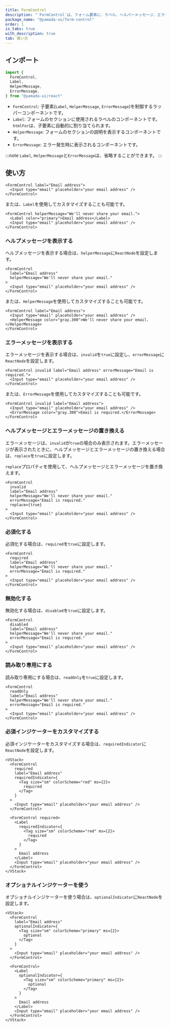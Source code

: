 ```yaml
---
title: FormControl
description: "`FormControl`は、フォーム要素に、ラベル、ヘルパーメッセージ、エラーメッセージなどをグループ化するために使用されるコンポーネントです。"
package_name: "@yamada-ui/form-control"
order: 1
is_tabs: true
with_description: true
tab: 使い方
---
```


## インポート

```ts
import {
  FormControl,
  Label,
  HelperMessage,
  ErrorMessage,
} from "@yamada-ui/react"
```

- `FormControl`: 子要素(`Label`, `HelperMessage`, `ErrorMessage`)を制御するラッパーコンポーネントです。
- `Label`: フォームのセクションに使用されるラベルのコンポーネントです。`htmlFor`は、子要素に自動的に割り当てられます。
- `HelperMessage`: フォームのセクションの説明を表示するコンポーネントです。
- `ErrorMessage`: エラー発生時に表示されるコンポーネントです。

:::note
`Label`, `HelperMessage`と`ErrorMessage`は、省略することができます。
:::

## 使い方

```tsx
<FormControl label="Email address">
  <Input type="email" placeholder="your email address" />
</FormControl>
```

または、`Label`を使用してカスタマイズすることも可能です。

```tsx
<FormControl helperMessage="We'll never share your email.">
  <Label color="primary">Email address</Label>
  <Input type="email" placeholder="your email address" />
</FormControl>
```

### ヘルプメッセージを表示する

ヘルプメッセージを表示する場合は、`helperMessage`に`ReactNode`を設定します。

```tsx
<FormControl
  label="Email address"
  helperMessage="We'll never share your email."
>
  <Input type="email" placeholder="your email address" />
</FormControl>
```

または、`HelperMessage`を使用してカスタマイズすることも可能です。

```tsx
<FormControl label="Email address">
  <Input type="email" placeholder="your email address" />
  <HelperMessage color="gray.300">We'll never share your email.</HelperMessage>
</FormControl>
```

### エラーメッセージを表示する

エラーメッセージを表示する場合は、`invalid`を`true`に設定し、`errorMessage`に`ReactNode`を設定します。

```tsx
<FormControl invalid label="Email address" errorMessage="Email is required.">
  <Input type="email" placeholder="your email address" />
</FormControl>
```

または、`ErrorMessage`を使用してカスタマイズすることも可能です。

```tsx
<FormControl invalid label="Email address">
  <Input type="email" placeholder="your email address" />
  <ErrorMessage color="gray.300">Email is required.</ErrorMessage>
</FormControl>
```

### ヘルプメッセージとエラーメッセージの置き換える

エラーメッセージは、`invalid`が`true`の場合のみ表示されます。エラーメッセージが表示されたときに、ヘルプメッセージとエラーメッセージの置き換える場合は、`replace`を`true`に設定します。

`replace`プロパティを使用して、ヘルプメッセージとエラーメッセージを置き換えます。

```tsx
<FormControl
  invalid
  label="Email address"
  helperMessage="We'll never share your email."
  errorMessage="Email is required."
  replace={true}
>
  <Input type="email" placeholder="your email address" />
</FormControl>
```

### 必須化する

必須化する場合は、`required`を`true`に設定します。

```tsx
<FormControl
  required
  label="Email address"
  helperMessage="We'll never share your email."
  errorMessage="Email is required."
>
  <Input type="email" placeholder="your email address" />
</FormControl>
```

### 無効化する

無効化する場合は、`disabled`を`true`に設定します。

```tsx
<FormControl
  disabled
  label="Email address"
  helperMessage="We'll never share your email."
  errorMessage="Email is required."
>
  <Input type="email" placeholder="your email address" />
</FormControl>
```

### 読み取り専用にする

読み取り専用にする場合は、`readOnly`を`true`に設定します。

```tsx
<FormControl
  readOnly
  label="Email address"
  helperMessage="We'll never share your email."
  errorMessage="Email is required."
>
  <Input type="email" placeholder="your email address" />
</FormControl>
```

### 必須インジケーターをカスタマイズする

必須インジケーターをカスタマイズする場合は、`requiredIndicator`に`ReactNode`を設定します。

```tsx
<VStack>
  <FormControl
    required
    label="Email address"
    requiredIndicator={
      <Tag size="sm" colorScheme="red" ms={2}>
        required
      </Tag>
    }
  >
    <Input type="email" placeholder="your email address" />
  </FormControl>

  <FormControl required>
    <Label
      requiredIndicator={
        <Tag size="sm" colorScheme="red" ms={2}>
          required
        </Tag>
      }
    >
      Email address
    </Label>
    <Input type="email" placeholder="your email address" />
  </FormControl>
</VStack>
```

### オプショナルインジケーターを使う

オプショナルインジケーターを使う場合は、`optionalIndicator`に`ReactNode`を設定します。

```tsx
<VStack>
  <FormControl
    label="Email address"
    optionalIndicator={
      <Tag size="sm" colorScheme="primary" ms={2}>
        optional
      </Tag>
    }
  >
    <Input type="email" placeholder="your email address" />
  </FormControl>

  <FormControl>
    <Label
      optionalIndicator={
        <Tag size="sm" colorScheme="primary" ms={2}>
          optional
        </Tag>
      }
    >
      Email address
    </Label>
    <Input type="email" placeholder="your email address" />
  </FormControl>
</VStack>
```
